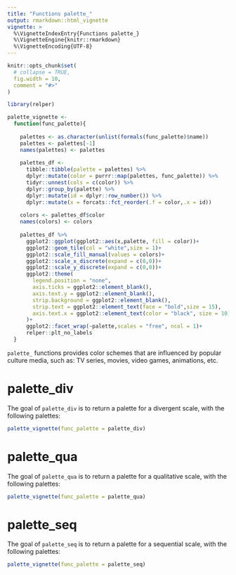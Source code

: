 ```yaml
---
title: "Functions palette_"
output: rmarkdown::html_vignette
vignette: >
  %\VignetteIndexEntry{Functions palette_}
  %\VignetteEngine{knitr::rmarkdown}
  %\VignetteEncoding{UTF-8}
---
```


```r
knitr::opts_chunk$set(
  # collapse = TRUE,
  fig.width = 10,
  comment = "#>"
)
```

```r
library(relper)

palette_vignette <-
  function(func_palette){
    
    palettes <- as.character(unlist(formals(func_palette)$name)) 
    palettes <- palettes[-1]
    names(palettes) <- palettes
    
    palettes_df <-
      tibble::tibble(palette = palettes) %>% 
      dplyr::mutate(color = purrr::map(palettes, func_palette)) %>% 
      tidyr::unnest(cols = c(color)) %>% 
      dplyr::group_by(palette) %>% 
      dplyr::mutate(id = dplyr::row_number()) %>% 
      dplyr::mutate(x = forcats::fct_reorder(.f = color,.x = id))
    
    colors <- palettes_df$color
    names(colors) <- colors
    
    palettes_df %>% 
      ggplot2::ggplot(ggplot2::aes(x,palette, fill = color))+
      ggplot2::geom_tile(col = "white",size = 1)+
      ggplot2::scale_fill_manual(values = colors)+
      ggplot2::scale_x_discrete(expand = c(0,0))+
      ggplot2::scale_y_discrete(expand = c(0,0))+
      ggplot2::theme(
        legend.position = "none",
        axis.ticks = ggplot2::element_blank(),
        axis.text.y = ggplot2::element_blank(),
        strip.background = ggplot2::element_blank(),
        strip.text = ggplot2::element_text(face = "bold",size = 15),
        axis.text.x = ggplot2::element_text(color = "black", size = 10)
      )+
      ggplot2::facet_wrap(~palette,scales = "free", ncol = 1)+
      relper::plt_no_labels
  }
```

`palette_` functions provides color schemes that are influenced by popular culture media, such as: TV series, movies, video games, animations, etc.

# palette_div

The goal of `palette_div` is to return a palette for a divergent scale, with the following palettes:


```r

palette_vignette(func_palette = palette_div)

```

# palette_qua

The goal of `palette_qua` is to return a palette for a qualitative scale, with the following palettes:

```r

palette_vignette(func_palette = palette_qua)

```

# palette_seq

The goal of `palette_seq` is to return a palette for a sequential scale, with the following palettes:

```r

palette_vignette(func_palette = palette_seq)

```


